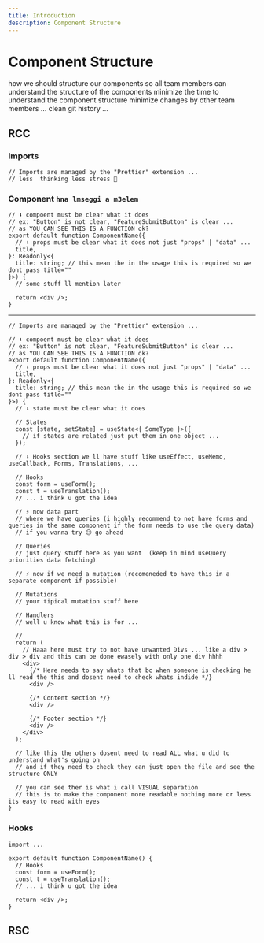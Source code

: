 ```yaml
---
title: Introduction
description: Component Structure
---
```


# Component Structure

how we should structure our components
so all team members can understand the structure of the components
minimize the time to understand the component structure
minimize changes by other team members ...
clean git history ...

## RCC

### Imports

```tsx
// Imports are managed by the "Prettier" extension ...
// less  thinking less stress 🙂
```

### Component `hna lmseggi a m3elem`

```tsx
// ⬇️ compoent must be clear what it does
// ex: "Button" is not clear, "FeatureSubmitButton" is clear ...
// as YOU CAN SEE THIS IS A FUNCTION ok?
export default function ComponentName({
  // ⬇️ props must be clear what it does not just "props" | "data" ...
  title,
}: Readonly<{
  title: string; // this mean the in the usage this is required so we dont pass title=""
}>) {
  // some stuff ll mention later

  return <div />;
}
```

---

```tsx
// Imports are managed by the "Prettier" extension ...

// ⬇️ compoent must be clear what it does
// ex: "Button" is not clear, "FeatureSubmitButton" is clear ...
// as YOU CAN SEE THIS IS A FUNCTION ok?
export default function ComponentName({
  // ⬇️ props must be clear what it does not just "props" | "data" ...
  title,
}: Readonly<{
  title: string; // this mean the in the usage this is required so we dont pass title=""
}>) {
  // ⬇️ state must be clear what it does

  // States
  const [state, setState] = useState<{ SomeType }>({
    // if states are related just put them in one object ...
  });

  // ⬇️ Hooks section we ll have stuff like useEffect, useMemo, useCallback, Forms, Translations, ...

  // Hooks
  const form = useForm();
  const t = useTranslation();
  // ... i think u got the idea

  // ⚡ now data part
  // where we have queries (i highly recommend to not have forms and queries in the same component if the form needs to use the query data)
  // if you wanna try 😐 go ahead

  // Queries
  // just query stuff here as you want  (keep in mind useQuery priorities data fetching)

  // ⚡ now if we need a mutation (recomeneded to have this in a separate component if possible)

  // Mutations
  // your tipical mutation stuff here

  // Handlers
  // well u know what this is for ...

  //
  return (
    // Haaa here must try to not have unwanted Divs ... like a div > div > div and this can be done ewasely with only one div hhhh
    <div>
      {/* Here needs to say whats that bc when someone is checking he ll read the this and dosent need to check whats indide */}
      <div />

      {/* Content section */}
      <div />

      {/* Footer section */}
      <div />
    </div>
  );

  // like this the others dosent need to read ALL what u did to understand what's going on
  // and if they need to check they can just open the file and see the structure ONLY

  // you can see ther is what i call VISUAL separation
  // this is to make the component more readable nothing more or less its easy to read with eyes
}
```

### Hooks

```tsx
import ...

export default function ComponentName() {
  // Hooks
  const form = useForm();
  const t = useTranslation();
  // ... i think u got the idea

  return <div />;
}
```

## RSC
